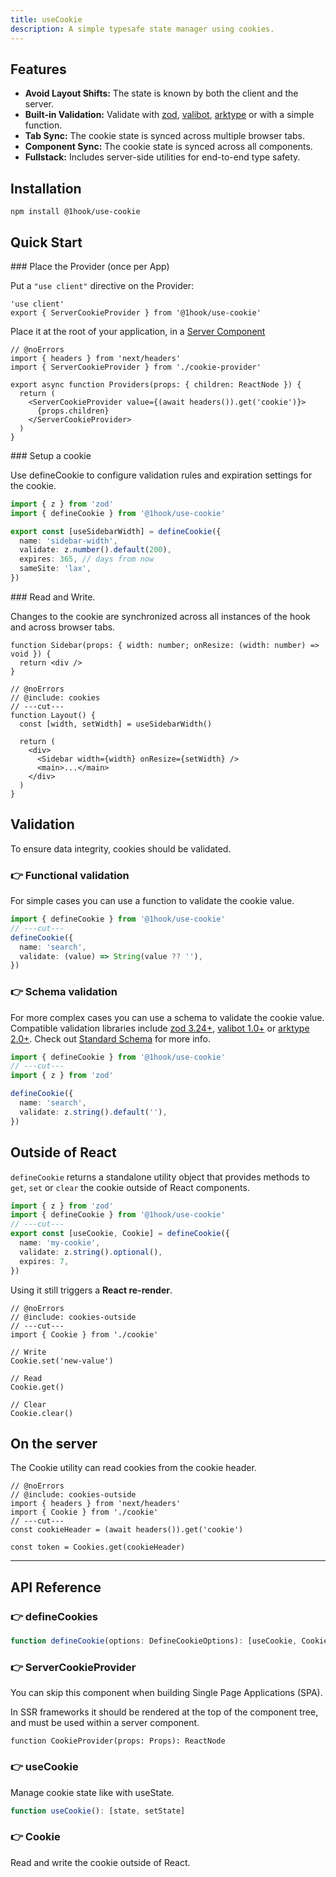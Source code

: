 ```yaml
---
title: useCookie
description: A simple typesafe state manager using cookies.
---
```


## Features

- **Avoid Layout Shifts:** The state is known by both the client and the server.
- **Built-in Validation:** Validate with [zod](https://zod.dev/), [valibot](https://valibot.dev/), [arktype](https://arktype.dev/) or with a simple function.
- **Tab Sync:** The cookie state is synced across multiple browser tabs.
- **Component Sync:** The cookie state is synced across all components.
- **Fullstack:** Includes server-side utilities for end-to-end type safety.

## Installation

```package-install
npm install @1hook/use-cookie
```

## Quick Start

<Steps>

<Step>
### Place the Provider (once per App)

Put a `"use client"` directive on the Provider:

```tsx twoslash title="cookie-provider.tsx"
'use client'
export { ServerCookieProvider } from '@1hook/use-cookie'
```

Place it at the root of your application, in a [Server Component](https://react.dev/reference/rsc/server-components)

```tsx twoslash title="providers.tsx"
// @noErrors
import { headers } from 'next/headers'
import { ServerCookieProvider } from './cookie-provider'

export async function Providers(props: { children: ReactNode }) {
  return (
    <ServerCookieProvider value={(await headers()).get('cookie')}>
      {props.children}
    </ServerCookieProvider>
  )
}
```

</Step>

<Step>
### Setup a cookie

Use defineCookie to configure validation rules and expiration settings for the cookie.

```ts twoslash title="sidebar-width.ts" include cookies
import { z } from 'zod'
import { defineCookie } from '@1hook/use-cookie'

export const [useSidebarWidth] = defineCookie({
  name: 'sidebar-width',
  validate: z.number().default(200),
  expires: 365, // days from now
  sameSite: 'lax',
})
```

</Step>

<Step>
### Read and Write.

Changes to the cookie are synchronized across all instances of the hook and across browser tabs.

```tsx twoslash title="layout.tsx"
function Sidebar(props: { width: number; onResize: (width: number) => void }) {
  return <div />
}

// @noErrors
// @include: cookies
// ---cut---
function Layout() {
  const [width, setWidth] = useSidebarWidth()

  return (
    <div>
      <Sidebar width={width} onResize={setWidth} />
      <main>...</main>
    </div>
  )
}
```

</Step>

</Steps>

## Validation

To ensure data integrity, cookies should be validated.

### 👉 Functional validation

For simple cases you can use a function to validate the cookie value.

```ts twoslash
import { defineCookie } from '@1hook/use-cookie'
// ---cut---
defineCookie({
  name: 'search',
  validate: (value) => String(value ?? ''),
})
```

### 👉 Schema validation

For more complex cases you can use a schema to validate the cookie value. Compatible validation libraries include [zod 3.24+](https://zod.dev/), [valibot
1.0+](https://valibot.dev/) or [arktype 2.0+](https://arktype.dev/). Check out [Standard
Schema](https://github.com/standard-schema/standard-schema) for more info.

```ts twoslash
import { defineCookie } from '@1hook/use-cookie'
// ---cut---
import { z } from 'zod'

defineCookie({
  name: 'search',
  validate: z.string().default(''),
})
```

## Outside of React

`defineCookie` returns a standalone utility object that provides methods to `get`, `set` or `clear` the cookie outside of React components.

```ts twoslash include cookies-outside
import { z } from 'zod'
import { defineCookie } from '@1hook/use-cookie'
// ---cut---
export const [useCookie, Cookie] = defineCookie({
  name: 'my-cookie',
  validate: z.string().optional(),
  expires: 7,
})
```

Using it still triggers a **React re-render**.

```tsx twoslash
// @noErrors
// @include: cookies-outside
// ---cut---
import { Cookie } from './cookie'

// Write
Cookie.set('new-value')

// Read
Cookie.get()

// Clear
Cookie.clear()
```

## On the server

The Cookie utility can read cookies from the cookie header.

```tsx twoslash
// @noErrors
// @include: cookies-outside
import { headers } from 'next/headers'
import { Cookie } from './cookie'
// ---cut---
const cookieHeader = (await headers()).get('cookie')

const token = Cookies.get(cookieHeader)
```

<hr />

## API Reference

### 👉 defineCookies

```ts
function defineCookie(options: DefineCookieOptions): [useCookie, Cookie]
```

<AutoTypeTable
  name="DefineCookieOptions"
  description="The options of the cookie."
  path="packages/use-cookie/src/index.ts"
/>

### 👉 ServerCookieProvider

You can skip this component when building Single Page Applications (SPA).

In SSR frameworks it should be rendered at the top of the component tree, and must be used within a server component.

```tsx
function CookieProvider(props: Props): ReactNode
```

<AutoTypeTable
  title="Props"
  name="ServerCookieProviderProps"
  description="The props of the ServerCookieProvider component."
  path="packages/use-cookie/src/define-cookie.tsx"
/>

### 👉 useCookie

Manage cookie state like with useState.

```ts
function useCookie(): [state, setState]
```

### 👉 Cookie

Read and write the cookie outside of React.
